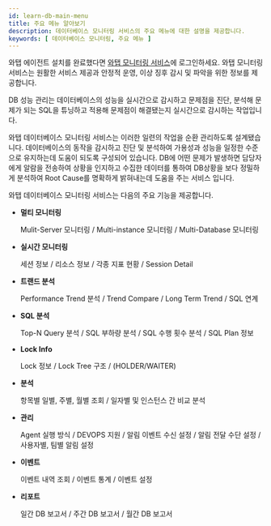 ```yaml
---
id: learn-db-main-menu
title: 주요 메뉴 알아보기
description: 데이터베이스 모니터링 서비스의 주요 메뉴에 대한 설명을 제공합니다.
keywords: [ 데이터베이스 모니터링, 주요 메뉴 ]
---
```


와탭 에이전트 설치를 완료했다면 [와탭 모니터링 서비스](https://service.whatap.io)에 로그인하세요. 와탭 모니터링 서비스는 원활한 서비스 제공과 안정적 운영, 이상 징후 감시 및 파악을 위한 정보를 제공합니다.

DB 성능 관리는 데이터베이스의 성능을 실시간으로 감시하고 문제점을 진단, 분석해 문제가 되는 SQL을 튜닝하고 적용해 문제점이 해결됐는지 실시간으로 감시하는 작업입니다.

와탭 데이터베이스 모니터링 서비스는 이러한 일련의 작업을 순환 관리하도록 설계됐습니다. 데이터베이스의 동작을 감시하고 진단 및 분석하여 가용성과 성능을 일정한 수준으로 유지하는데 도움이 되도록 구성되어 있습니다. DB에 어떤 문제가 발생하면 담당자에게 알람을 전송하여 상황을 인지하고 수집한 데이터를 통하여 DB상황을 보다 정밀하게 분석하여 Root Cause를 명확하게 밝혀내는데 도움을 주는 서비스 입니다.

와탭 데이터베이스 모니터링 서비스는 다음의 주요 기능을 제공합니다.

* **멀티 모니터링**

  Mulit-Server 모니터링 / Multi-instance 모니터링 / Multi-Database 모니터링

* **실시간 모니터링**

  세션 정보 / 리소스 정보 / 각종 지표 현황 / Session Detail

* **트랜드 분석**

  Performance Trend 분석 / Trend Compare / Long Term Trend / SQL 연계

* **SQL 분석**

  Top-N Query 분석 / SQL 부하량 분석 / SQL 수행 횟수 분석 / SQL Plan 정보

* **Lock Info**

  Lock 정보 / Lock Tree 구조 / (HOLDER/WAITER)

* **분석**

  항목별 일별, 주별, 월별 조회 / 일자별 및 인스턴스 간 비교 분석

* **관리**

  Agent 실행 방식 / DEVOPS 지원 / 알림 이벤트 수신 설정 / 알림 전달 수단 설정 / 사용자별, 팀별 알림 설정

* **이벤트**

  이벤트 내역 조회 / 이벤트 통계 / 이벤트 설정

* **리포트**

  일간 DB 보고서 / 주간 DB 보고서 / 월간 DB 보고서